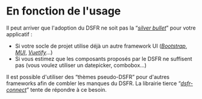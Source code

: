 # En fonction de l'usage

Il peut arriver que l'adoption du DSFR ne soit pas la “[_silver bullet_](https://fr.wikipedia.org/wiki/Silver_Bullet)” pour votre applicatif :

- Si votre socle de projet utilise déjà un autre framework UI ([_Bootstrap_](https://github.com/twbs/bootstrap), [_MUI_](https://github.com/mui/material-ui), [_Vuetify_](https://github.com/vuetifyjs/vuetify)…)
- Si vous estimez que les composants proposés par le DSFR ne suffisent pas (vous voulez utiliser un datepicker, combobox…)

Il est possible d'utiliser des “thèmes pseudo-DSFR” pour d'autres frameworks afin de combler les manques du DSFR. La librairie tierce “[_dsfr-connect_](https://dsfr-connect.rame.fr/)” tente de répondre à ce besoin.
